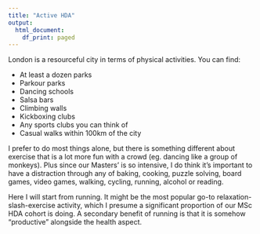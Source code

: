 ```yaml
---
title: "Active HDA"
output:
  html_document:
    df_print: paged
---
```


London is a resourceful city in terms of physical activities. You can find:

* At least a dozen parks
* Parkour parks
* Dancing schools
* Salsa bars
* Climbing walls
* Kickboxing clubs
* Any sports clubs you can think of
* Casual walks within 100km of the city

I prefer to do most things alone, but there is something different about exercise that is a lot more fun with a crowd (eg. dancing like a group of monkeys). Plus since our Masters' is so intensive, I do think it's important to have a distraction through any of baking, cooking, puzzle solving, board games, video games, walking, cycling, running, alcohol or reading.

Here I will start from running. It might be the most popular go-to relaxation-slash-exercise activity, which I presume a significant proportion of our MSc HDA cohort is doing. A secondary benefit of running is that it is somehow "productive" alongside the health aspect.